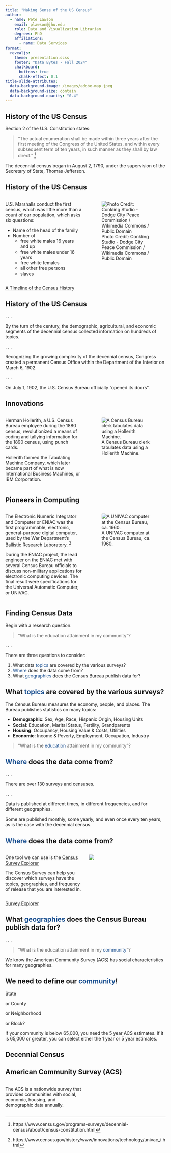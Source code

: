```yaml
---
title: "Making Sense of the US Census"
author:
  - name: Pete Lawson
    email: plawson@jhu.edu
    role: Data and Visualization Librarian
    degrees: PhD
    affiliations:
      - name: Data Services
format:
  revealjs:
    theme: presentation.scss
    footer: "Data Bytes - Fall 2024"
    chalkboard:
      buttons: true
      chalk-effect: 0.1
title-slide-attributes:
  data-background-image: /images/adobe-map.jpeg
  data-background-size: contain
  data-background-opacity: "0.4"
---
```


## History of the US Census 

Section 2 of the U.S. Constitution states:

>“The actual enumeration shall be made within three years after the first meeting of the Congress of the United States, and within every subsequent term of ten years, in such manner as they shall by law direct." ^[https://www.census.gov/programs-surveys/decennial-census/about/census-constitution.html]

::: {.fragment}
The decennial census began in August 2, 1790, under the supervision of the Secretary of State, Thomas Jefferson. 
:::

## History of the US Census {.smaller}
:::: {.columns}
::: {.column width="50%"}
U.S. Marshalls conduct the first census, which was little more than a count of our population, which asks six questions:

::: {.fragment fragment-index=1 .smaller}
- Name of the head of the family
- Number of 
  - free white males 16 years and up 
  - free white males under 16 years
  - free white females
  - all other free persons
  - slaves
:::
:::
::: {.column width="50%"}
![Photo Credit: Conkling Studio - Dodge City Peace Commission / Wikimedia Commons / Public Domain](/images/marshalls.png)
:::
::::
::: footer
[A Timeline of the Census History](https://www.census.gov/history/img/timeline_census_history.bmp)
:::

## History of the US Census

. . . 

By the turn of the century, the demographic, agricultural, and economic segments of the decennial census collected information on hundreds of topics. 

. . .

Recognizing the growing complexity of the decennial census, Congress created a permanent Census Office within the Department of the Interior on March 6, 1902. 

. . .

On July 1, 1902, the U.S. Census Bureau officially "opened its doors".

## Innovations {.smaller}

:::: {.columns}
::: {.column width="50%"}
Herman Hollerith, a U.S. Census Bureau employee during the 1880 census, revolutionized a means of coding and tallying information for the 1890 census, using punch cards.

::: {.fragment}
Hollerith formed the Tabulating Machine Company, which later became part of what is now International Business Machines, or IBM Corporation.
:::
:::
::: {.column width="50%"}
![A Census Bureau clerk tabulates data using a Hollerith Machine.](https://www.census.gov/history/img/HollerithMachine.jpg)
:::

::::

## Pioneers in Computing{.smaller}

:::: {.columns}
::: {.column width="50%"}
The Electronic Numeric Integrator and Computer or ENIAC was the first programmable, electronic, general-purpose digital computer, used by the War Department's Ballistic Research Laboratory. ^[https://www.census.gov/history/www/innovations/technology/univac_i.html]

::: {.fragment}
During the ENIAC project, the lead engineer on the ENIAC met with several Census Bureau officials to discuss non-military applications for electronic computing devices. The final result were specifications for the Universal Automatic Computer, or UNIVAC.
:::
:::
::: {.column width="50%"}

::: {.fragment}
![A UNIVAC computer at the Census Bureau, ca. 1960.](https://www.census.gov/history/img/univacphoto.jpg)
:::
:::
::::


## Finding Census Data

Begin with a research question.

> "What is the education attainment in my community"? 
 
. . .

There are three questions to consider:

::: {.incremental}
1. What data [topics]{style="color:#205493;"} are covered by the various surveys?
2. [Where]{style="color:#205493;"} does the data come from?
3. What [geographies]{style="color:#205493;"} does the Census Bureau publish data for?
:::


## What [topics]{style="color:#205493;"} are covered by the various surveys?


The Census Bureau measures the economy, people, and places. The Bureau publishes 
statistics on many topics:

::: {.incremental}
- **Demographic**: Sex, Age, Race, Hispanic Origin, Housing Units
- **Social**: Education, Marital Status, Fertility, Grandparents
- **Housing**: Occupancy, Housing Value & Costs, Utilities
- **Economic**: Income & Poverty, Employment, Occupation, Industry
:::

::: {.fragment}
> "What is the [education]{style="color:#205493;"} attainment in my community"? 
:::
 
## [Where]{style="color:#205493;"} does the data come from?

. . .

There are over 130 surveys and censuses.

. . .

Data is published at different times, in different frequencies, and for different geographies. 

Some are published monthly, some yearly, and even once every ten years, as is the case with the decennial census. 


## [Where]{style="color:#205493;"} does the data come from?


:::: {.columns}

::: {.column width="50%"}
One tool we can use is the [Census Survey Explorer](https://www.census.gov/data/data-tools/survey-explorer/)


::: {.fragment}
The Census Survey can help you discover which surveys have the topics, geographies, and frequency of release that you are interested in. 
:::
:::

::: {.column width="50%"}
![](/images/survey-explorer.png)
:::

::::
::: footer
[Survey Explorer](https://www.census.gov/data/data-tools/survey-explorer/)
:::

## What [geographies]{style="color:#205493;"} does the Census Bureau publish data for?

. . .

> "What is the education attainment in my [community]{style="color:#205493;"}"? 

:::{.fragment}

We know the American Community Survey (ACS) has social characteristics for many geographies. 

:::

## We need to define our [community]{style="color:#205493;"}!

:::{.fragment}
State
:::
:::{.fragment}
or County 
:::
::: {.fragment}
or Neighborhood
:::
::: {.fragment}
or Block?
:::


::: {.fragment}
If your community is below 65,000, you need the 5 year ACS estimates. If it is 65,000 or greater, you can select either the 1 year or 5 year estimates.
:::

## Decennial Census

## American Community Survey (ACS)

:::: {.columns}

::: {.column width="50%"}
The ACS is a nationwide survey that provides communities with social, economic, housing, and demographic data annually. 
:::

::: {.column width="50%"}

:::

::::
